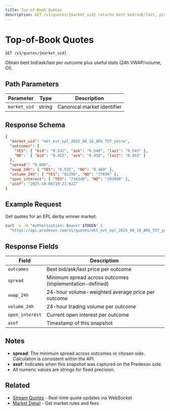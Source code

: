 ```yaml
---
title: Top-of-Book Quotes
description: GET /v1/quotes/{market_uid} returns best bid/ask/last, plus 24h stats and open interest per outcome.
---
```


# Top-of-Book Quotes

```
GET /v1/quotes/{market_uid}
```

Obtain best bid/ask/last per outcome plus useful stats (24h VWAP/volume, OI).

## Path Parameters

| Parameter | Type | Description |
|-----------|------|-------------|
| `market_uid` | string | Canonical market identifier |

## Response Schema

```json
{
  "market_uid": "mkt_evt_epl_2025_08_16_ARS_TOT_yesno",
  "outcomes": {
    "YES": { "bid": "0.542", "ask": "0.548", "last": "0.545" },
    "NO":  { "bid": "0.452", "ask": "0.458", "last": "0.455" }
  },
  "spread": "0.006",
  "vwap_24h": { "YES": "0.531", "NO": "0.469" },
  "volume_24h": { "YES": "81200", "NO": "77650" },
  "open_interest": { "YES": "210340", "NO": "203980" },
  "asof": "2025-10-06T19:21:02Z"
}
```

## Example Request

Get quotes for an EPL derby winner market:

```bash
curl -s -H "Authorization: Bearer $TOKEN" \
  "https://api.predexon.com/v1/quotes/mkt_evt_epl_2025_08_16_ARS_TOT_yesno"
```

## Response Fields

| Field | Description |
|-------|-------------|
| `outcomes` | Best bid/ask/last price per outcome |
| `spread` | Minimum spread across outcomes (implementation-defined) |
| `vwap_24h` | 24-hour volume-weighted average price per outcome |
| `volume_24h` | 24-hour trading volume per outcome |
| `open_interest` | Current open interest per outcome |
| `asof` | Timestamp of this snapshot |

## Notes

- **spread**: The minimum spread across outcomes or chosen side. Calculation is consistent within the API.
- **asof**: Indicates when this snapshot was captured on the Predexon side.
- All numeric values are strings for fixed precision.

## Related

- [Stream Quotes](/pages/live-data/stream-quotes) - Real-time quote updates via WebSocket
- [Market Detail](/pages/discovery/market-detail) - Get market rules and fees
